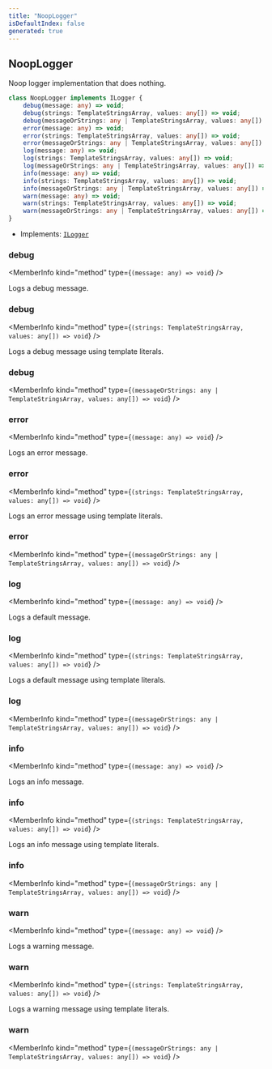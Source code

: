 ```yaml
---
title: "NoopLogger"
isDefaultIndex: false
generated: true
---
```



<!-- This file was generated from the CommandKit source. Do not modify. Instead, re-run the "docgen" script -->


## NoopLogger

<GenerationInfo sourceFile="packages/commandkit/src/logger/NoopLogger.ts" sourceLine="6" packageName="commandkit" />

Noop logger implementation that does nothing.

```ts title="Signature"
class NoopLogger implements ILogger {
    debug(message: any) => void;
    debug(strings: TemplateStringsArray, values: any[]) => void;
    debug(messageOrStrings: any | TemplateStringsArray, values: any[]) => void;
    error(message: any) => void;
    error(strings: TemplateStringsArray, values: any[]) => void;
    error(messageOrStrings: any | TemplateStringsArray, values: any[]) => void;
    log(message: any) => void;
    log(strings: TemplateStringsArray, values: any[]) => void;
    log(messageOrStrings: any | TemplateStringsArray, values: any[]) => void;
    info(message: any) => void;
    info(strings: TemplateStringsArray, values: any[]) => void;
    info(messageOrStrings: any | TemplateStringsArray, values: any[]) => void;
    warn(message: any) => void;
    warn(strings: TemplateStringsArray, values: any[]) => void;
    warn(messageOrStrings: any | TemplateStringsArray, values: any[]) => void;
}
```
* Implements: <code><a href='/docs/api-reference/commandkit/interfaces/ilogger#ilogger'>ILogger</a></code>



<div className="members-wrapper">

### debug

<MemberInfo kind="method" type={`(message: any) => void`}   />

Logs a debug message.
### debug

<MemberInfo kind="method" type={`(strings: TemplateStringsArray, values: any[]) => void`}   />

Logs a debug message using template literals.
### debug

<MemberInfo kind="method" type={`(messageOrStrings: any | TemplateStringsArray, values: any[]) => void`}   />


### error

<MemberInfo kind="method" type={`(message: any) => void`}   />

Logs an error message.
### error

<MemberInfo kind="method" type={`(strings: TemplateStringsArray, values: any[]) => void`}   />

Logs an error message using template literals.
### error

<MemberInfo kind="method" type={`(messageOrStrings: any | TemplateStringsArray, values: any[]) => void`}   />


### log

<MemberInfo kind="method" type={`(message: any) => void`}   />

Logs a default message.
### log

<MemberInfo kind="method" type={`(strings: TemplateStringsArray, values: any[]) => void`}   />

Logs a default message using template literals.
### log

<MemberInfo kind="method" type={`(messageOrStrings: any | TemplateStringsArray, values: any[]) => void`}   />


### info

<MemberInfo kind="method" type={`(message: any) => void`}   />

Logs an info message.
### info

<MemberInfo kind="method" type={`(strings: TemplateStringsArray, values: any[]) => void`}   />

Logs an info message using template literals.
### info

<MemberInfo kind="method" type={`(messageOrStrings: any | TemplateStringsArray, values: any[]) => void`}   />


### warn

<MemberInfo kind="method" type={`(message: any) => void`}   />

Logs a warning message.
### warn

<MemberInfo kind="method" type={`(strings: TemplateStringsArray, values: any[]) => void`}   />

Logs a warning message using template literals.
### warn

<MemberInfo kind="method" type={`(messageOrStrings: any | TemplateStringsArray, values: any[]) => void`}   />




</div>
